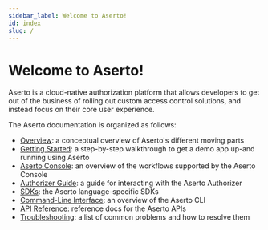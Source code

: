 ```yaml
---
sidebar_label: Welcome to Aserto!
id: index
slug: /
---
```


# Welcome to Aserto!

Aserto is a cloud-native authorization platform that allows developers to get out of the business of
rolling out custom access control solutions, and instead focus on their core user experience.

The Aserto documentation is organized as follows:

- [Overview](overview/introduction): a conceptual overview of Aserto's different moving parts
- [Getting Started](getting-started-acmecorp/quickstart): a step-by-step walkthrough to get a demo app up-and running using Aserto
- [Aserto Console](aserto-console/introduction): an overview of the workflows supported by the Aserto Console
- [Authorizer Guide](authorizer-guide/overview): a guide for interacting with the Aserto Authorizer
- [SDKs](software-development-kits/overview): the Aserto language-specific SDKs
- [Command-Line Interface](command-line-interface/introduction): an overview of the Aserto CLI
- [API Reference](https://aserto.readme.io/reference): reference docs for the Aserto APIs
- [Troubleshooting](troubleshooting/toc): a list of common problems and how to resolve them
